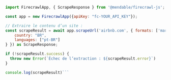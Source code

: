 ````js Node
import FirecrawlApp, { ScrapeResponse } from '@mendable/firecrawl-js';

const app = new FirecrawlApp({apiKey: "fc-YOUR_API_KEY"});

// Extraire le contenu d’un site :
const scrapeResult = await app.scrapeUrl('airbnb.com', { formats: ['markdown', 'html'], location: {
    country: "BR",
    languages: ["pt-BR"]
} }) as ScrapeResponse;

if (!scrapeResult.success) {
  throw new Error(`Échec de l’extraction : ${scrapeResult.error}`)
}

console.log(scrapeResult)```
````
